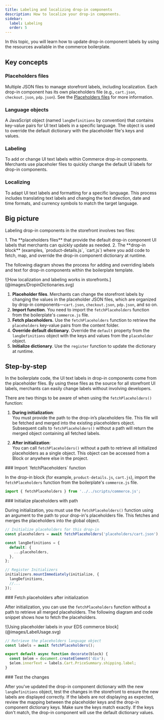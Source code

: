 ```yaml
---
title: Labeling and localizing drop-in components
description: How to localize your drop-in components.
sidebar:
  label: Labeling
  order: 5
---
```



In this topic, you will learn how to update drop-in component labels by using the resources available in the commerce boilerplate.

## Key concepts

<Vocabulary>

### Placeholders files

Multiple JSON files to manage storefront labels, including localization. Each drop-in component has its own placeholders file (e.g., `cart.json`, `checkout.json`, `pdp.json`). See the [Placeholders files](/resources/placeholders/) for more information.

### Language objects

A JavaScript object (named `langDefinitions` by convention) that contains key-value pairs for UI text labels in a specific language. The object is used to override the default dictionary with the placeholder file's keys and values.

### Labeling

To add or change UI text labels within Commerce drop-in components. Merchants use placeholer files to quickly change the default UI labels for drop-in components.

### Localizing

To adapt UI text labels and formatting for a specific language. This process includes translating text labels and changing the text direction, date and time formats, and currency symbols to match the target language.

</Vocabulary>

## Big picture

Labeling drop-in components in the storefront involves two files:

<Steps>
1. The **placeholders files** that provide the default drop-in component UI labels that merchants can quickly update as needed.
2. The **drop-in block** (examples, `product-details.js`, `cart.js`) where you add code to fetch, map, and override the drop-in component dictionary at runtime.
</Steps>

The following diagram shows the process for adding and overriding labels and text for drop-in components within the boilerplate template.

<Diagram caption="How localization and labeling works in storefronts.">
  ![How localization and labeling works in storefronts.](@images/DropinDictionaries.svg)
</Diagram>

<Callouts>

1. **Placeholder files**. Merchants can change the storefront labels by changing the values in the placeholder JSON files, which are organized by drop-in components—`cart.json`, `checkout.json`, `pdp.json`, and so on.
1. **Import function**. You need to import the `fetchPlaceholders` function from the boilerplate's `commerce.js` file.
1. **Fetch placeholders.** Use the `fetchPlaceholders` function to retrieve the `placeholders` key-value pairs from the content folder.
1. **Override default dictionary**. Override the `default` property from the `langDefinitions` object with the keys and values from the `placeholder` object.
1. **Initialize dictionary**. Use the `register` function to update the dictionary at runtime.

</Callouts>

## Step-by-step

In the boilerplate code, the UI text labels in drop-in components come from the placeholder files. By using these files as the source for all storefront UI labels, merchants can easily change labels without involving developers.

There are two things to be aware of when using the `fetchPlaceholders()` function:

1. **During initialization**:  
   You must provide the path to the drop-in’s placeholders file. This file will be fetched and merged into the existing placeholders object. Subsequent calls to `fetchPlaceholders()` without a path will return the merged object containing all fetched labels.

2. **After initialization**:  
   You can call `fetchPlaceholders()` without a path to retrieve all initialized placeholders as a single object. This object can be accessed from a Block or anywhere else in the project.

<Tasks>

<Task>
### Import `fetchPlaceholders` function

In the drop-in block (for example, `product-details.js`, `cart.js`), import the `fetchPlaceholders` function from the boilerplate's `commerce.js` file.

```javascript
import { fetchPlaceholders } from '../../scripts/commerce.js';
```
</Task>

<Task>
### Initialize placeholders with path

During initialization, you must use the `fetchPlaceholders()` function using an argument to the path to your drop-in's placeholders file. This fetches and merges the placeholders into the global object.

```javascript
// Initialize placeholders for this drop-in
const placeholders = await fetchPlaceholders('placeholders/cart.json');

const langDefinitions = {
  default: {
    ...placeholders,
  },
};

// Register Initializers
initializers.mountImmediately(initialize, {
  langDefinitions,
  //...
});
```
</Task>

<Task>
### Fetch placeholders after initialization

After initialization, you can use the `fetchPlaceholders` function without a path to retrieve all merged placeholders. The following diagram and code snippet shows how to fetch the placeholders.

<Diagram caption="Using placeholder labels in your EDS commerce block">
  ![Using placeholder labels in your EDS commerce block](@images/LabelUsage.svg)
</Diagram>

```javascript
// Retrieve the placeholders language object
const labels = await fetchPlaceholders();

export default async function decorate(block) {
  const $elem = document.createElement('div');
  $elem.innerText = labels.Cart.PriceSummary.shipping.label;
}
```
</Task>

<Task>
### Test the changes

After you've updated the drop-in component dictionary with the new `langDefinitions` object, test the changes in the storefront to ensure the new labels are displayed correctly. If the labels are not displaying as expected, review the mapping between the placeholder keys and the drop-in component dictionary keys. Make sure the keys match exactly. If the keys don't match, the drop-in component will use the default dictionary values.
</Task>

</Tasks>
